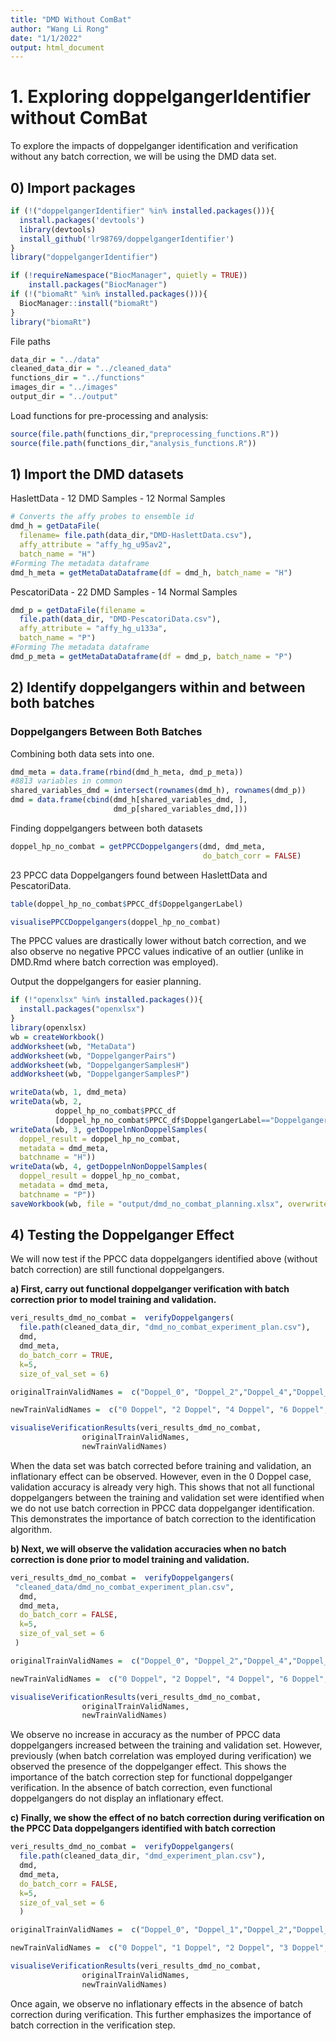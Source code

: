 ```yaml
---
title: "DMD Without ComBat"
author: "Wang Li Rong"
date: "1/1/2022"
output: html_document
---
```


# 1. Exploring doppelgangerIdentifier without ComBat
To explore the impacts of doppelganger identification and verification without any batch correction, we will be using the DMD data set.

## 0) Import packages

```r
if (!("doppelgangerIdentifier" %in% installed.packages())){
  install.packages('devtools')
  library(devtools)
  install_github('lr98769/doppelgangerIdentifier')
}
library("doppelgangerIdentifier")

if (!requireNamespace("BiocManager", quietly = TRUE))
    install.packages("BiocManager")
if (!("biomaRt" %in% installed.packages())){
  BiocManager::install("biomaRt")
}
library("biomaRt")
```

File paths
```r
data_dir = "../data"
cleaned_data_dir = "../cleaned_data"
functions_dir = "../functions"
images_dir = "../images"
output_dir = "../output"
```

Load functions for pre-processing and analysis:
```r
source(file.path(functions_dir,"preprocessing_functions.R"))
source(file.path(functions_dir,"analysis_functions.R"))
```

## 1) Import the DMD datasets

HaslettData
- 12 DMD Samples
- 12 Normal Samples

```r
# Converts the affy probes to ensemble id
dmd_h = getDataFile(
  filename= file.path(data_dir,"DMD-HaslettData.csv"),
  affy_attribute = "affy_hg_u95av2",
  batch_name = "H")
#Forming The metadata dataframe 
dmd_h_meta = getMetaDataDataframe(df = dmd_h, batch_name = "H")
```

PescatoriData
- 22 DMD Samples
- 14 Normal Samples

```r
dmd_p = getDataFile(filename = 
  file.path(data_dir, "DMD-PescatoriData.csv"),
  affy_attribute = "affy_hg_u133a",
  batch_name = "P")
#Forming The metadata dataframe 
dmd_p_meta = getMetaDataDataframe(df = dmd_p, batch_name = "P")
```

## 2) Identify doppelgangers within and between both batches


### Doppelgangers Between Both Batches

Combining both data sets into one.  

```r
dmd_meta = data.frame(rbind(dmd_h_meta, dmd_p_meta))
#8813 variables in common
shared_variables_dmd = intersect(rownames(dmd_h), rownames(dmd_p)) 
dmd = data.frame(cbind(dmd_h[shared_variables_dmd, ], 
                       dmd_p[shared_variables_dmd,]))
```

Finding doppelgangers between both datasets

```r
doppel_hp_no_combat = getPPCCDoppelgangers(dmd, dmd_meta, 
                                           do_batch_corr = FALSE)
```
23 PPCC data Doppelgangers found between HaslettData and PescatoriData.

```r
table(doppel_hp_no_combat$PPCC_df$DoppelgangerLabel)
```

```r
visualisePPCCDoppelgangers(doppel_hp_no_combat)
```
The PPCC values are drastically lower without batch correction, and we also observe no negative PPCC values indicative of an outlier (unlike in DMD.Rmd where batch correction was employed). 


Output the doppelgangers for easier planning.

```r
if (!"openxlsx" %in% installed.packages()){
  install.packages("openxlsx")
}
library(openxlsx)
wb = createWorkbook()
addWorksheet(wb, "MetaData")
addWorksheet(wb, "DoppelgangerPairs")
addWorksheet(wb, "DoppelgangerSamplesH")
addWorksheet(wb, "DoppelgangerSamplesP")

writeData(wb, 1, dmd_meta)
writeData(wb, 2, 
          doppel_hp_no_combat$PPCC_df
          [doppel_hp_no_combat$PPCC_df$DoppelgangerLabel=="Doppelganger",])
writeData(wb, 3, getDoppelnNonDoppelSamples(
  doppel_result = doppel_hp_no_combat,
  metadata = dmd_meta,
  batchname = "H"))
writeData(wb, 4, getDoppelnNonDoppelSamples(
  doppel_result = doppel_hp_no_combat,
  metadata = dmd_meta,
  batchname = "P"))
saveWorkbook(wb, file = "output/dmd_no_combat_planning.xlsx", overwrite = TRUE)

```


## 4) Testing the Doppelganger Effect

We will now test if the PPCC data doppelgangers identified above (without batch correction) are still functional doppelgangers. 

**a) First, carry out functional doppelganger verification with batch correction prior to model training and validation. **

```r
veri_results_dmd_no_combat =  verifyDoppelgangers(
  file.path(cleaned_data_dir, "dmd_no_combat_experiment_plan.csv"),
  dmd,
  dmd_meta,
  do_batch_corr = TRUE,
  k=5,
  size_of_val_set = 6)
```

```r
originalTrainValidNames =  c("Doppel_0", "Doppel_2","Doppel_4","Doppel_6", "Doppel_8","Doppel_10","Pos_Con", "Neg_Con")

newTrainValidNames =  c("0 Doppel", "2 Doppel", "4 Doppel", "6 Doppel", "8 Doppel","10 Doppel","Pos Con 10", "Neg Con")

visualiseVerificationResults(veri_results_dmd_no_combat,
                originalTrainValidNames,
                newTrainValidNames)
```

When the data set was batch corrected before training and validation, an inflationary effect can be observed. However, even in the 0 Doppel case, validation accuracy is already very high. This shows that not all functional doppelgangers between the training and validation set were identified when we do not use batch correction in PPCC data doppelganger identification. This demonstrates the importance of batch correction to the identification algorithm. 

**b) Next, we will observe the validation accuracies when no batch correction is done prior to model training and validation.  **

```r
veri_results_dmd_no_combat =  verifyDoppelgangers(
 "cleaned_data/dmd_no_combat_experiment_plan.csv",
  dmd,
  dmd_meta,
  do_batch_corr = FALSE,
  k=5,
  size_of_val_set = 6
 )
```

```r
originalTrainValidNames =  c("Doppel_0", "Doppel_2","Doppel_4","Doppel_6", "Doppel_8","Doppel_10","Pos_Con", "Neg_Con")

newTrainValidNames =  c("0 Doppel", "2 Doppel", "4 Doppel", "6 Doppel", "8 Doppel","10 Doppel","Pos Con 10", "Neg Con")

visualiseVerificationResults(veri_results_dmd_no_combat,
                originalTrainValidNames,
                newTrainValidNames)
```
We observe no increase in accuracy as the number of PPCC data doppelgangers increased between the training and validation set. However, previously (when batch correlation was employed during verification) we observed the presence of the doppelganger effect. This shows the importance of the batch correction step for functional doppelganger verification. In the absence of batch correction, even functional doppelgangers do not display an inflationary effect. 

**c) Finally, we show the effect of no batch correction during verification on the PPCC Data doppelgangers identified with batch correction**

```r
veri_results_dmd_no_combat =  verifyDoppelgangers(
  file.path(cleaned_data_dir, "dmd_experiment_plan.csv"),
  dmd,
  dmd_meta,
  do_batch_corr = FALSE,
  k=5,
  size_of_val_set = 6
  )
```
```r
originalTrainValidNames =  c("Doppel_0", "Doppel_1","Doppel_2","Doppel_3", "Pos_Con_3", "Neg_Con")

newTrainValidNames =  c("0 Doppel", "1 Doppel", "2 Doppel", "3 Doppel", "3 Pos Con", "Neg Con")

visualiseVerificationResults(veri_results_dmd_no_combat,
                originalTrainValidNames,
                newTrainValidNames)
```
Once again, we observe no inflationary effects in the absence of batch correction during verification. This further emphasizes the importance of batch correction in the verification step. 
